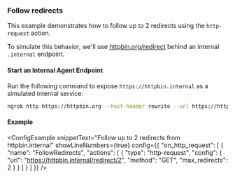 
### Follow redirects

This example demonstrates how to follow up to 2 redirects using the `http-request` action.

To simulate this behavior, we'll use [httpbin.org/redirect](https://httpbin.org/redirect) behind an internal `.internal` endpoint.

#### Start an Internal Agent Endpoint

Run the following command to expose `https://httpbin.internal` as a simulated internal service:

```bash
ngrok http https://httpbin.org --host-header rewrite --url https://httpbin.internal
```

#### Example

<ConfigExample
	snippetText="Follow up to 2 redirects from httpbin.internal"
	showLineNumbers={true}
	config={{
		"on_http_request": [
			{
				"name": "FollowRedirects",
				"actions": [
					{
						"type": "http-request",
						"config": {
							"url": "https://httpbin.internal/redirect/2",
							"method": "GET",
							"max_redirects": 2
						}
					}
				]
			}
		]
	}}
/>
